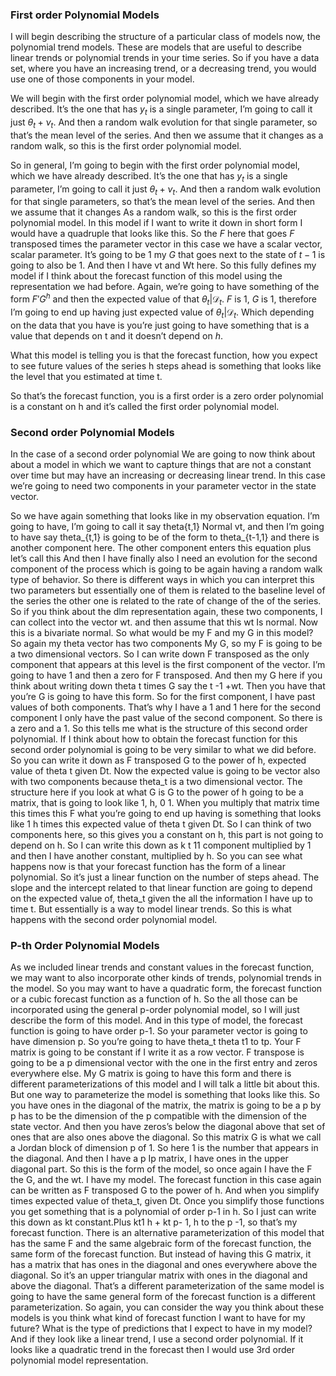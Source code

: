 <!-- transcript of https://www.coursera.org/learn/bayesian-statistics-time-series-analysis/lecture/653eR/polynomial-trend-models -->

### First order Polynomial Models

I will begin describing the structure of a particular class of models now, the polynomial trend models.  These are models that are useful to describe linear trends or polynomial trends in your time series.  So if you have a data set, where you have an increasing trend, or a decreasing trend, you would use one of those components in your model.

We will begin with the first order polynomial model, which we have already described. It's the one that has $y_t$ is a single parameter, I'm going to call it just $\theta_t + \nu_t$. And then a random walk evolution for that single parameter, so that's the mean level of the series. And then we assume that it changes as a random walk, so this is the first order polynomial model.

So in general, I'm going to begin with the first order polynomial model, which we have already described.
It's the one that has $y_t$ is a single parameter, I'm going to call it just $\theta_t + \nu_t$. And then a random walk evolution for that single parameters, so that's the mean level of the series. And then we assume that it changes As a random walk, so this is the first order polynomial model. In this model if I want to write it down in short form I would have a quadruple that looks like this. So the $F$ here that goes $F$ transposed times the parameter vector in this case we have a scalar vector, scalar parameter. It's going to be 1 my $G$ that goes next to the state of $t-1$ is going to also be 1. And then I have vt and Wt here. So this fully defines my model if I think about the forecast function of this model using the representation we had before. Again, we're going to have something of the form $F'G^h$ and then the expected value of that $\theta_t | \mathcal{D}_t$. $F$ is 1, $G$ is 1, therefore I'm going to end up having just expected value of $\theta_t | \mathcal{D}_t$. Which depending on the data that you have is you're just going to have something that is a value that depends on t and it doesn't depend on $h$.

What this model is telling you is that the forecast function, how you expect to see future values of the series h steps ahead is something that looks like the level that you estimated at time t. 

So that's the forecast function, you is a first order is a zero order polynomial is a constant on h and it's called the first order polynomial model. 


### Second order Polynomial Models

In the case of a second order polynomial We are going to now think about about a model in which we want to capture things that are not a constant over time but may have an increasing or decreasing linear trend. In this case we're going to need two components in your parameter vector in the state vector. 

So we have again something that looks like in my observation equation. I'm going to have, I'm going to call it say theta{t,1} Normal vt, and then I'm going to have say theta_{t,1} is going to be of the form to theta_{t-1,1} and there is another component here. The other component enters this equation plus let's call this And then I have finally also I need an evolution for the second component of the process which is going to be again having a random walk type of behavior. So there is different ways in which you can interpret this two parameters but essentially one of them is related to the baseline level of the series the other one is related to the rate of change of the of the series. So if you think about the dlm representation again, these two components, I can collect into the vector wt. and then assume that this wt Is normal. Now this is a bivariate normal. So what would be my F and my G in this model? So again my theta vector has two components My G, so my F is going to be a two dimensional vectors. So I can write down F transposed as the only component that appears at this level is the first component of the vector. I'm going to have 1 and
then a zero for F transposed. And then my G here if you think about writing down theta t times G say the t -1 +wt. Then you have that you're G is going to have this form. So for the first component, I have past values of both components. That's why I have a 1 and 1 here for the second component I only have the past value of the second component. So there is a zero and a 1. So this tells me what is the structure of this second order polynomial. If I think about how to obtain the forecast function for this second order polynomial is going to be very similar to what we did before. So you can write it down as F transposed G to the power of h, expected value of theta t given Dt. Now the expected value is going to be vector also with two components because theta_t is a two dimensional vector. The structure here if you look at what G is G to the power of h going to be a matrix, that is going to look like 1, h, 0 1. When you multiply that matrix time this times this F what you're going to end up having is something that looks like 1 h times this expected value of theta t given Dt. So I can think of two components here, so this gives you a constant on h, this part is not going to depend on h. So I can write this down as k t 11 component multiplied by 1 and then I have another constant, multiplied by h. So you can see what happens now is that your forecast function has the form of a linear polynomial. So it's just a linear function on the number of steps ahead. The slope and the intercept related to that linear function are going to depend on the expected value of, theta_t given the all the information I have up to time t. But essentially is a way to model linear trends. So this is what happens with the second order polynomial model.

### P-th Order Polynomial Models

As we included linear trends and constant values in the forecast function, we may want to also incorporate other kinds of trends, polynomial trends in the model. So you may want to have a quadratic form, the forecast function or a cubic forecast function as a function of h. So the all those can be incorporated using the general p-order polynomial model, so I will just describe the form of this model. And in this type of model, the forecast function is going to have order p-1. So your parameter vector is going to have dimension p. So you're going to have theta_t theta t1 to tp. Your F matrix is going to be constant if I write it as a row vector. F transpose is going to be a p dimensional vector with the one in the first entry and zeros everywhere else. My G matrix is going to have this form and there is different parameterizations of this model and I will talk a little bit about this. But one way to parameterize the model is something that looks like this. So you have ones in the diagonal of the matrix, the matrix is going to be a p by p has to be the dimension of the p compatible with the dimension of the state vector. And then you have zeros's below the diagonal above that set of ones that are also ones above the diagonal. So this matrix G is what we call a Jordan block of dimension p of 1. So here 1 is the number that appears in the diagonal. And then I have a p Ip matrix, I have ones in the upper diagonal part. So this is the form of the model, so once again I have the F the G, and the wt. I have my model. The forecast function in this case again can be written as F transposed G to the power of h. And when you simplify times expected value of theta_t, given Dt. Once you simplify those functions you get something that is a polynomial of order p-1 in h. So I just can write this down as kt constant.Plus kt1 h + kt p- 1, h to the p -1, so that's my forecast function. There is an alternative parameterization of this model that has the same F and the same algebraic form of the forecast function, the same form of the forecast function. But instead of having this G matrix, it has a matrix that has ones in the diagonal and ones everywhere above the diagonal. So it's an upper triangular matrix with ones in the diagonal and above the diagonal. That's a different parameterization of the same model is going to have the same general form of the forecast function is a different parameterization. So again, you can consider the way you think about these models is you think what kind of forecast function I want to have for my future? What is the type of predictions that I expect to have in my model? And if they look like a linear trend, I use a second order polynomial. If it looks like a quadratic trend in the forecast then I would use 3rd order polynomial model representation.


